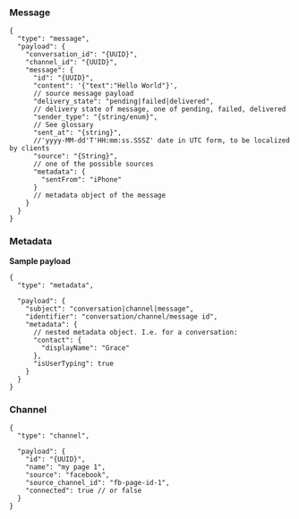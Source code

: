 ### Message

```json5
{
  "type": "message",
  "payload": {
    "conversation_id": "{UUID}",
    "channel_id": "{UUID}",
    "message": {
      "id": "{UUID}",
      "content": '{"text":"Hello World"}',
      // source message payload
      "delivery_state": "pending|failed|delivered",
      // delivery state of message, one of pending, failed, delivered
      "sender_type": "{string/enum}",
      // See glossary
      "sent_at": "{string}",
      //'yyyy-MM-dd'T'HH:mm:ss.SSSZ' date in UTC form, to be localized by clients
      "source": "{String}",
      // one of the possible sources
      "metadata": {
        "sentFrom": "iPhone"
      }
      // metadata object of the message
    }
  }
}
```

### Metadata

**Sample payload**

```json5
{
  "type": "metadata",

  "payload": {
    "subject": "conversation|channel|message",
    "identifier": "conversation/channel/message id",
    "metadata": {
      // nested metadata object. I.e. for a conversation:
      "contact": {
        "displayName": "Grace"
      },
      "isUserTyping": true
    }
  }
}
```

### Channel

```json5
{
  "type": "channel",

  "payload": {
    "id": "{UUID}",
    "name": "my page 1",
    "source": "facebook",
    "source_channel_id": "fb-page-id-1",
    "connected": true // or false
  }
}
```

